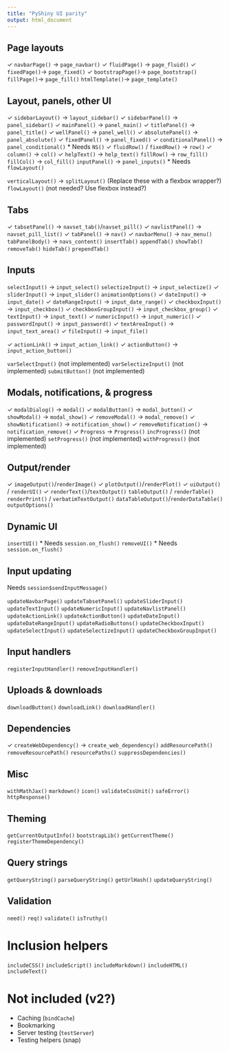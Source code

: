 ```yaml
---
title: "PyShiny UI parity"
output: html_document
---
```


## Page layouts

✓ `navbarPage()` -> `page_navbar()`
✓ `fluidPage()` -> `page_fluid()`
✓ `fixedPage()`-> `page_fixed()`
✓ `bootstrapPage()`-> `page_bootstrap()`
`fillPage()`-> `page_fill()`
`htmlTemplate()`-> `page_template()`

## Layout, panels, other UI

✓ `sidebarLayout()` -> `layout_sidebar()`
✓ `sidebarPanel()` -> `panel_sidebar()`
✓ `mainPanel()` -> `panel_main()`
✓ `titlePanel()` -> `panel_title()`
✓ `wellPanel()` -> `panel_well()`
✓ `absolutePanel()` -> `panel_absolute()`
✓ `fixedPanel()` -> `panel_fixed()`
✓ `conditionalPanel()` -> `panel_conditional()`
  * Needs `NS()`
✓ `fluidRow()` / `fixedRow()` -> `row()`
✓ `column()` -> `col()`
✓ `helpText()` -> `help_text()`
`fillRow()` -> `row_fill()`
`fillCol()` -> `col_fill()`
`inputPanel()` -> `panel_inputs()`
  * Needs `flowLayout()`

`verticalLayout()` ->
`splitLayout()` (Replace these with a flexbox wrapper?)
`flowLayout()` (not needed? Use flexbox instead?)

## Tabs

✓ `tabsetPanel()` -> `navset_tab()`/`navset_pill()`
✓ `navlistPanel()` -> `navset_pill_list()`
✓ `tabPanel()` -> `nav()`
✓ `navbarMenu()` -> `nav_menu()`
`tabPanelBody()` -> `navs_content()`
`insertTab()`
`appendTab()`
`showTab()`
`removeTab()`
`hideTab()`
`prependTab()`

## Inputs

`selectInput()` -> `input_select()`
`selectizeInput()` -> `input_selectize()`
✓ `sliderInput()` -> `input_slider()`
  `animationOptions()`
✓ `dateInput()` -> `input_date()`
✓ `dateRangeInput()` -> `input_date_range()`
✓ `checkboxInput()` -> `input_checkbox()`
✓ `checkboxGroupInput()` -> `input_checkbox_group()`
✓ `textInput()` ->  `input_text()`
✓ `numericInput()` -> `input_numeric()`
✓ `passwordInput()` -> `input_password()`
✓ `textAreaInput()` -> `input_text_area()`
✓ `fileInput()` -> `input_file()`

✓ `actionLink()` -> `input_action_link()`
✓ `actionButton()` -> `input_action_button()`

`varSelectInput()` (not implemented)
`varSelectizeInput()` (not implemented)
`submitButton()` (not implemented)

## Modals, notifications, & progress

✓ `modalDialog()` -> `modal()`
✓ `modalButton()` -> `modal_button()`
✓ `showModal()` -> `modal_show()`
✓ `removeModal()` -> `modal_remove()`
✓ `showNotification()` -> `notification_show()`
✓ `removeNotification()` -> `notification_remove()`
✓ `Progress` -> `Progress()`
  `incProgress()` (not implemented)
  `setProgress()` (not implemented)
  `withProgress()` (not implemented)

## Output/render

✓ `imageOutput()`/`renderImage()`
✓ `plotOutput()`/`renderPlot()`
✓ `uiOutput()` / `renderUI()`
✓ `renderText()`/`textOutput()`
`tableOutput()` / `renderTable()`
`renderPrint()` / `verbatimTextOutput()`
`dataTableOutput()`/`renderDataTable()`
`outputOptions()`


## Dynamic UI

`insertUI()`
  * Needs `session.on_flush()`
`removeUI()`
  * Needs `session.on_flush()`

## Input updating

Needs `session$sendInputMessage()`

`updateNavbarPage()`
`updateTabsetPanel()`
`updateSliderInput()`
`updateTextInput()`
`updateNumericInput()`
`updateNavlistPanel()`
`updateActionLink()`
`updateActionButton()`
`updateDateInput()`
`updateDateRangeInput()`
`updateRadioButtons()`
`updateCheckboxInput()`
`updateSelectInput()`
`updateSelectizeInput()`
`updateCheckboxGroupInput()`

## Input handlers

`registerInputHandler()`
`removeInputHandler()`

## Uploads & downloads

`downloadButton()`
`downloadLink()`
`downloadHandler()`

## Dependencies

✓ `createWebDependency()` -> `create_web_dependency()`
`addResourcePath()`
`removeResourcePath()`
`resourcePaths()`
`suppressDependencies()`

## Misc

`withMathJax()`
`markdown()`
`icon()`
`validateCssUnit()`
`safeError()`
`httpResponse()`

## Theming

`getCurrentOutputInfo()`
`bootstrapLib()`
`getCurrentTheme()`
`registerThemeDependency()`

## Query strings

`getQueryString()`
`parseQueryString()`
`getUrlHash()`
`updateQueryString()`

## Validation

`need()`
`req()`
`validate()`
`isTruthy()`

# Inclusion helpers

`includeCSS()`
`includeScript()`
`includeMarkdown()`
`includeHTML()`
`includeText()`

# Not included (v2?)

* Caching (`bindCache`)
* Bookmarking
* Server testing (`testServer`)
* Testing helpers (snap)
